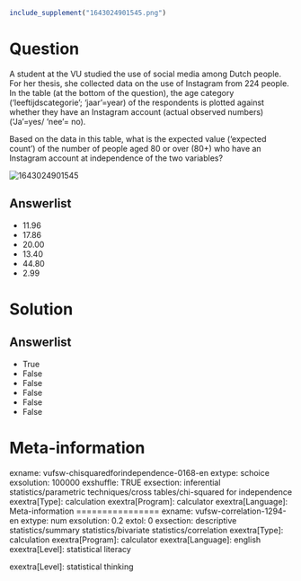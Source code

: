 ```{r, echo = FALSE, results = "hide"}
include_supplement("1643024901545.png")
```

Question
========
A student at the VU studied the use of social media among Dutch people.
For her thesis, she collected data on the use of Instagram from 224
people. In the table (at the bottom of the question), the age category
('leeftijdscategorie'; 'jaar'=year) of the respondents is plotted
against whether they have an Instagram account (actual observed numbers)
('Ja'=yes/ 'nee'= no).  
  
Based on the data in this table, what is the expected value ('expected
count') of the number of people aged 80 or over (80+) who have an
Instagram account at independence of the two variables?  
  
<img src="1643024901545.png" class="fr-fic fr-dii tvcss_2"
alt="1643024901545" />

Answerlist
----------
* 11.96
* 17.86
* 20.00
* 13.40
* 44.80
* 2.99

Solution
========










Answerlist
----------
* True
* False
* False
* False
* False
* False

Meta-information
================
exname: vufsw-chisquaredforindependence-0168-en
extype: schoice
exsolution: 100000
exshuffle: TRUE
exsection: inferential statistics/parametric techniques/cross tables/chi-squared for independence
exextra[Type]: calculation
exextra[Program]: calculator
exextra[Language]: Meta-information
================
exname: vufsw-correlation-1294-en
extype: num
exsolution: 0.2
extol: 0
exsection: descriptive statistics/summary statistics/bivariate statistics/correlation
exextra[Type]: calculation
exextra[Program]: calculator
exextra[Language]: english
exextra[Level]: statistical literacy

exextra[Level]: statistical thinking

